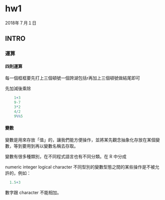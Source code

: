 
# hw1

2018年７月１日
 
## INTRO
 
### 運算
 
#### 四則運算

每一個框框要先打上三個頓號一個誇湖包括r再加上三個頓號做結尾即可

先加減後乘除

``` r
    1+3
    9-7
    3*2
    4/2
    9%%5
```

#### 變數

變數是用來存放「值」的，讓我們能方便操作，並將某先觀念抽象化存放在某個變數，等到要用到再以變數名稱去存取。

變數有很多種類別，在不同程式語言也有不同分類。在 R 中分成

numeric
integer
logical
character
不同型別的變數型態之間的某些操作是不被允許的，例如：

```r
  1.5+3
```

數字跟 character 不能相加。











